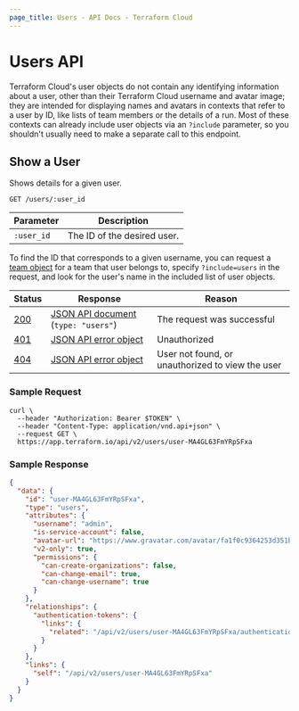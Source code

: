 ```yaml
---
page_title: Users - API Docs - Terraform Cloud
---
```


[200]: https://developer.mozilla.org/en-US/docs/Web/HTTP/Status/200

[201]: https://developer.mozilla.org/en-US/docs/Web/HTTP/Status/201

[202]: https://developer.mozilla.org/en-US/docs/Web/HTTP/Status/202

[204]: https://developer.mozilla.org/en-US/docs/Web/HTTP/Status/204

[400]: https://developer.mozilla.org/en-US/docs/Web/HTTP/Status/400

[401]: https://developer.mozilla.org/en-US/docs/Web/HTTP/Status/401

[403]: https://developer.mozilla.org/en-US/docs/Web/HTTP/Status/403

[404]: https://developer.mozilla.org/en-US/docs/Web/HTTP/Status/404

[409]: https://developer.mozilla.org/en-US/docs/Web/HTTP/Status/409

[412]: https://developer.mozilla.org/en-US/docs/Web/HTTP/Status/412

[422]: https://developer.mozilla.org/en-US/docs/Web/HTTP/Status/422

[429]: https://developer.mozilla.org/en-US/docs/Web/HTTP/Status/429

[500]: https://developer.mozilla.org/en-US/docs/Web/HTTP/Status/500

[504]: https://developer.mozilla.org/en-US/docs/Web/HTTP/Status/504

[JSON API document]: /cloud-docs/api-docs#json-api-documents

[JSON API error object]: https://jsonapi.org/format/#error-objects

# Users API

Terraform Cloud's user objects do not contain any identifying information about a user, other than their Terraform Cloud username and avatar image; they are intended for displaying names and avatars in contexts that refer to a user by ID, like lists of team members or the details of a run. Most of these contexts can already include user objects via an `?include` parameter, so you shouldn't usually need to make a separate call to this endpoint.

## Show a User

Shows details for a given user.

`GET /users/:user_id`

| Parameter  | Description                 |
| ---------- | --------------------------- |
| `:user_id` | The ID of the desired user. |

To find the ID that corresponds to a given username, you can request a [team object](/cloud-docs/api-docs/teams) for a team that user belongs to, specify `?include=users` in the request, and look for the user's name in the included list of user objects.

| Status  | Response                                | Reason                                           |
| ------- | --------------------------------------- | ------------------------------------------------ |
| [200][] | [JSON API document][] (`type: "users"`) | The request was successful                       |
| [401][] | [JSON API error object][]               | Unauthorized                                     |
| [404][] | [JSON API error object][]               | User not found, or unauthorized to view the user |

### Sample Request

```shell
curl \
  --header "Authorization: Bearer $TOKEN" \
  --header "Content-Type: application/vnd.api+json" \
  --request GET \
  https://app.terraform.io/api/v2/users/user-MA4GL63FmYRpSFxa
```

### Sample Response

```json
{
  "data": {
    "id": "user-MA4GL63FmYRpSFxa",
    "type": "users",
    "attributes": {
      "username": "admin",
      "is-service-account": false,
      "avatar-url": "https://www.gravatar.com/avatar/fa1f0c9364253d351bf1c7f5c534cd40?s=100&d=mm",
      "v2-only": true,
      "permissions": {
        "can-create-organizations": false,
        "can-change-email": true,
        "can-change-username": true
      }
    },
    "relationships": {
      "authentication-tokens": {
        "links": {
          "related": "/api/v2/users/user-MA4GL63FmYRpSFxa/authentication-tokens"
        }
      }
    },
    "links": {
      "self": "/api/v2/users/user-MA4GL63FmYRpSFxa"
    }
  }
}
```
